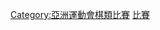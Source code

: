 {{Navbox
|name = 亞洲運動會棋類比賽
|title = [[亞洲運動會棋類比賽]]
|titlestyle = background:#BFD7FF;
|imageleft = [[File:Chess pictogram.svg|50px]]
|list1 = [[2006年亞洲運動會棋類比賽|2006]]&nbsp;• [[2010年亞洲運動會棋類比賽|2010]]
|liststyle = font-size:100%;
|below =
|belowstyle = background:#BFD7FF;
}}
</div></div><includeonly>[[Category:亞洲運動會棋類比賽]]</includeonly>
<noinclude>
[[Category:亞洲運動會模板|比賽]]
</noinclude>